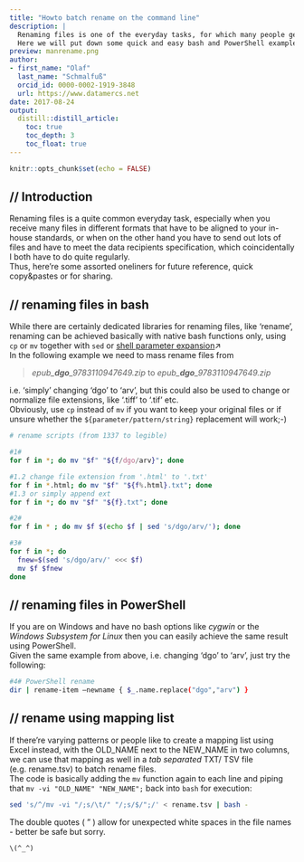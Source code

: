 ```yaml
---
title: "Howto batch rename on the command line"
description: |
  Renaming files is one of the everyday tasks, for which many people genuinely scramble and download the most dubious programs from the internet, while one could actually do this pretty easy with command line tools.  
  Here we will put down some quick and easy bash and PowerShell examples that anybody can do!
preview: manrename.png
author:
- first_name: "Olaf"
  last_name: "Schmalfuß"
  orcid_id: 0000-0002-1919-3848
  url: https://www.datamercs.net
date: 2017-08-24
output:
  distill::distill_article:
    toc: true
    toc_depth: 3
    toc_float: true
---
```



```r
knitr::opts_chunk$set(echo = FALSE)
```

## // Introduction
Renaming files is a quite common everyday task, especially when you receive many files in different formats that have to be aligned to your in-house standards, or when on the other hand you have to send out lots of files and have to meet the data recipients specification, which coincidentally I both have to do quite regularly.  
Thus, here're some assorted oneliners for future reference, quick copy&pastes or for sharing.

## // renaming files in bash
While there are certainly dedicated libraries for renaming files, like 'rename', renaming can be achieved basically with native bash functions only, using `cp` or `mv` together with `sed` or [shell parameter expansion](https://www.gnu.org/software/bash/manual/html_node/Shell-Parameter-Expansion.html)↗  
In the following example we need to mass rename files from

> *epub_**dgo**_9783110947649.zip* to *epub_**dgo**_9783110947649.zip*

i.e. 'simply' changing 'dgo' to 'arv', but this could also be used to change or normalize file extensions, like '.tiff' to '.tif' etc.  
Obviously, use `cp` instead of `mv` if you want to keep your original files or if unsure whether the `${parameter/pattern/string}` replacement will work;-)

```bash
# rename scripts (from 1337 to legible)

#1#
for f in *; do mv "$f" "${f/dgo/arv}"; done

#1.2 change file extension from '.html' to '.txt'
for f in *.html; do mv "$f" "${f%.html}.txt"; done
#1.3 or simply append ext
for f in *; do mv "$f" "${f}.txt"; done

#2#
for f in * ; do mv $f $(echo $f | sed 's/dgo/arv/'); done

#3#
for f in *; do
  fnew=$(sed 's/dgo/arv/' <<< $f)
  mv $f $fnew
done
```

## // renaming files in PowerShell
If you are on Windows and have no bash options like *cygwin* or the *Windows Subsystem for Linux* then you can easily achieve the same result using PowerShell.  
Given the same example from above, i.e. changing 'dgo' to 'arv', just try the following:

```bash
#4# PowerShell rename
dir | rename-item –newname { $_.name.replace("dgo","arv") }
```

## // rename using mapping list
If there're varying patterns or people like to create a mapping list using Excel instead, with the OLD_NAME next to the NEW_NAME in two columns, we can use that mapping as well in a *tab separated* TXT/ TSV file (e.g. rename.tsv) to batch rename files.  
The code is basically adding the `mv` function again to each line and piping that `mv -vi "OLD_NAME" "NEW_NAME";` back into `bash` for execution:

```bash
sed 's/^/mv -vi "/;s/\t/" "/;s/$/";/' < rename.tsv | bash -
```

The double quotes ( " ) allow for unexpected white spaces in the file names - better be safe but sorry.  
  
`\(^_^)`
